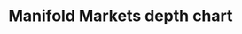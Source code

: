---
title: 'Manifold Markets depth chart'
description: 'market depth chart for a play money prediction market platform'
publishDate: '2024 Mar 5'
lastUpdateDate: ''
heroImagePath: '/placeholder.jpg'
draft: true
---